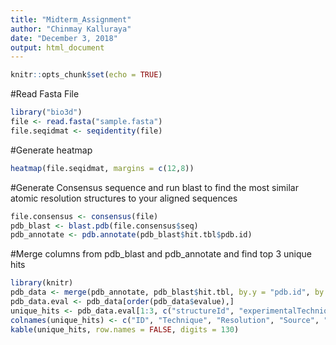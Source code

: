 ```yaml
---
title: "Midterm_Assignment"
author: "Chinmay Kalluraya"
date: "December 3, 2018"
output: html_document
---
```


```r
knitr::opts_chunk$set(echo = TRUE)
```

#Read Fasta File

```r
library("bio3d")
file <- read.fasta("sample.fasta")
file.seqidmat <- seqidentity(file)
```

#Generate heatmap
```r
heatmap(file.seqidmat, margins = c(12,8))
```

#Generate Consensus sequence and run blast to find the most similar atomic resolution structures to your aligned sequences 
```r
file.consensus <- consensus(file)
pdb_blast <- blast.pdb(file.consensus$seq)
pdb_annotate <- pdb.annotate(pdb_blast$hit.tbl$pdb.id)
```

#Merge columns from pdb_blast and pdb_annotate and find top 3 unique hits
```r
library(knitr)
pdb_data <- merge(pdb_annotate, pdb_blast$hit.tbl, by.y = "pdb.id", by.x = 0)
pdb_data.eval <- pdb_data[order(pdb_data$evalue),]
unique_hits <- pdb_data.eval[1:3, c("structureId", "experimentalTechnique", "resolution", "source", "evalue", "identity")]
colnames(unique_hits) <- c("ID", "Technique", "Resolution", "Source", "Evalue", "Identity")
kable(unique_hits, row.names = FALSE, digits = 130)
```

